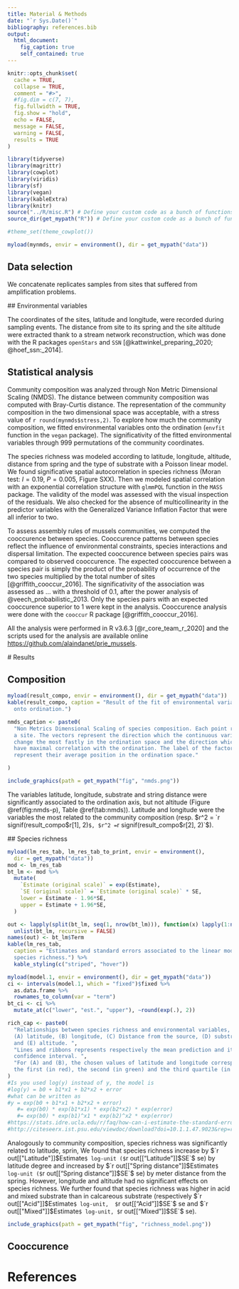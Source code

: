 ```yaml
---
title: Material & Methods
date: "`r Sys.Date()`"
bibliography: references.bib
output:
  html_document:
    fig_caption: true
    self_contained: true 
---
```


```r
knitr::opts_chunk$set(
  cache = TRUE,
  collapse = TRUE,
  comment = "#>",
  #fig.dim = c(7, 7),
  fig.fullwidth = TRUE,
  fig.show = "hold",
  echo = FALSE,
  message = FALSE,
  warning = FALSE,
  results = TRUE 
)

library(tidyverse)
library(magrittr)
library(cowplot)
library(viridis)
library(sf)
library(vegan)
library(kableExtra)
library(knitr)
source("../R/misc.R") # Define your custom code as a bunch of functions.
source_dir(get_mypath("R")) # Define your custom code as a bunch of functions.

#theme_set(theme_cowplot())

```
```r
myload(mynmds, envir = environment(), dir = get_mypath("data"))
```


## Data selection

We concatenate replicates samples from sites that suffered from amplification
problems.

## Environmental variables

The coordinates of the sites, latitude and longitude, were recorded during
sampling events. The distance from site to its spring and the site altitude were
extracted thank to a stream network reconstruction, which was done with the R
packages `openStars` and `SSN` [@kattwinkel_preparing_2020; @hoef_ssn:_2014].

## Statistical analysis

Community composition was analyzed through Non Metric Dimensional Scaling
(NMDS). The distance between community composition was computed with Bray-Curtis
distance. The representation of the community composition in the two dimensional
space was acceptable, with a stress value of `r round(mynmds$stress,2)`. To
explore how much the community composition, we fitted environmental variables
onto the ordination (`envfit` function in the `vegan` package). The
significativity of the fitted environmental variables through 999 permutations
of the community coordinates.

The species richness was modeled according to latitude, longitude, altitude,
distance from spring and the type of substrate with a
Poisson linear model. We found significative spatial autocorrelation in species
richness (Moran test: $I = 0.19$, $P = 0.005$, Figure SXX). Then we modeled
spatial correlation with an exponential correlation structure with `glmmPQL`
function in the `MASS` package. The validity of the model was assessed with the
visual inspection of the residuals. We also checked for the absence of
multicollinearity in the predictor variables with the Generalized Variance
Inflation Factor that were all inferior to two.

To assess assembly rules of mussels communities, we computed the cooccurence between
species. Cooccurence patterns between species reflect the influence of
environmental constraints, species interactions and dispersal limitation. The
expected cooccurence between species pairs was compared to observed cooccurence.
The expected cooccurence between a species pair is simply the product of the
probability of occurrence of the two species multiplied by the total number of
sites [@griffith_cooccur_2016]. The significativity of the association was
assessed as ... with a threshold of 0.1, after the power analysis of
@veech_probabilistic_2013. Only the species pairs with an expected cooccurence
superior to 1 were kept in the analysis. Cooccurence analysis were done with the
`cooccur` R package [@griffith_cooccur_2016].

All the analysis were performed in R v3.6.3 [@r_core_team_r_2020] and the
scripts used for the analysis are available online [https://github.com/alaindanet/prie_mussels](https://github.com/alaindanet/prie_mussels).

# Results

## Composition

```r
myload(result_compo, envir = environment(), dir = get_mypath("data"))
kable(result_compo, caption = "Result of the fit of environmental variables
  onto ordination.") 

```


```r
nmds_caption <- paste0(
  "Non Metrics Dimensional Scaling of species composition. Each point represent
  a site. The vectors represent the direction which the continuous variables
  change the most fastly in the ordination space and the direction which they
  have maximal correlation with the ordination. The label of the factors
  represent their average position in the ordination space."

) 
```

```r
include_graphics(path = get_mypath("fig", "nmds.png"))
```
The variables latitude, longitude, substrate and string distance were
significantly associated to the ordination axis, but not altitude (Figure
\@ref(fig:nmds-p), Table \@ref(tab:nmds)). Latitude and longitude were the
variables the most related to the community composition 
(resp. $r^2 = `r signif(result_compo$r[1], 2)`$,
$r^2 = `r signif(result_compo$r[2], 2)`$). 


## Species richness

```r
myload(lm_res_tab, lm_res_tab_to_print, envir = environment(),
  dir = get_mypath("data"))
mod <- lm_res_tab
bt_lm <- mod %>%
  mutate(
    `Estimate (original scale)` = exp(Estimate),
    `SE (original scale)` = `Estimate (original scale)` * SE,
    lower = Estimate - 1.96*SE, 
    upper = Estimate + 1.96*SE, 
  )

out <- lapply(split(bt_lm, seq(1, nrow(bt_lm))), function(x) lapply(1:nrow(x), head, x = x)) %>%
  unlist(bt_lm, recursive = FALSE)
names(out) <- bt_lm$Term
kable(lm_res_tab,
  caption = "Estimates and standard errors associated to the linear model of
  species richness.") %>%
  kable_styling(c("striped", "hover"))
```
```r
myload(model.1, envir = environment(), dir = get_mypath("data"))
ci <- intervals(model.1, which = "fixed")$fixed %>%
  as.data.frame %>%
  rownames_to_column(var = "term")
bt_ci <- ci %>% 
  mutate_at(c("lower", "est.", "upper"), ~round(exp(.), 2))
```


```r
rich_cap <- paste0(
  "Relationships between species richness and environmental variables, namely
  (A) latitude, (B) longitude, (C) Distance from the source, (D) substrate type
  and (E) altitude. ",
  "Lines and ribbons represents respectively the mean prediction and its 95%
  confidence interval. ",
  "For (A) and (B), the chosen values of latitude and longitude correspond to
  the first (in red), the second (in green) and the third quartile (in blue)."
)
#Is you used log(y) instead of y, the model is
#log(y) = b0 + b1*x1 + b2*x2 + error
#what can be written as
#y = exp(b0 + b1*x1 + b2*x2 + error)
   #= exp(b0) * exp(b1*x1) * exp(b2*x2) * exp(error)
   #= exp(b0) * exp(b1)^x1 * exp(b2)^x2 * exp(error)
#https://stats.idre.ucla.edu/r/faq/how-can-i-estimate-the-standard-error-of-transformed-regression-parameters-in-r-using-the-delta-method/
#http://citeseerx.ist.psu.edu/viewdoc/download?doi=10.1.1.47.9023&rep=rep1&type=pdf
```

Analogously to community composition, species richness was significantly related
to latitude, sprin,
We found that species richness increase by $`r out[["Latitude"]]$Estimate`$
log-unit ($`r out[["Latitude"]]$SE`$ se) by latitude degree and increased by
$`r out[["Spring distance"]]$Estimate`$ log-unit ($`r out[["Spring
distance"]]$SE`$ se) by meter distance from the spring. However, longitude and
altitude had no significant effects on species richness. We further found that
species richness was higher in acid and mixed substrate than in calcareous
substrate (respectively $`r out[["Acid"]]$Estimate`$ log-unit, 
$`r out[["Acid"]]$SE`$ se and $`r out[["Mixed"]]$Estimate`$ log-unit,
$`r out[["Mixed"]]$SE`$ se).

```r
include_graphics(path = get_mypath("fig", "richness_model.png"))
```

## Cooccurence


# References
